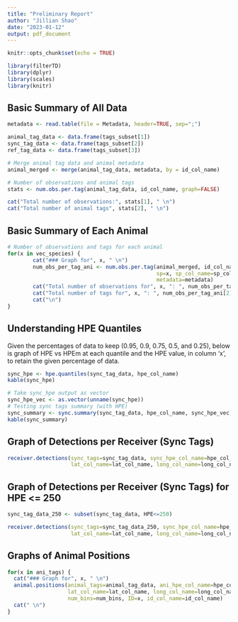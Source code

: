 ```yaml
---
title: "Preliminary Report"
author: "Jillian Shao"
date: "2023-01-12"
output: pdf_document
---
```

```r
knitr::opts_chunk$set(echo = TRUE)
```

```r
library(filterTD)
library(dplyr)
library(scales)
library(knitr)
```

## Basic Summary of All Data
``` r
metadata <- read.table(file = Metadata, header=TRUE, sep=";")

animal_tag_data <- data.frame(tags_subset[1])
sync_tag_data <- data.frame(tags_subset[2])
ref_tag_data <- data.frame(tags_subset[3])

# Merge animal tag data and animal metadata 
animal_merged <- merge(animal_tag_data, metadata, by = id_col_name)
```

``` r
# Number of observations and animal tags
stats <- num.obs.per.tag(animal_tag_data, id_col_name, graph=FALSE)
```

``` r
cat("Total number of observations:", stats[1], " \n")
cat("Total number of animal tags", stats[2], " \n")
```

## Basic Summary of Each Animal
``` r
# Number of observations and tags for each animal
for(x in vec_species) {
        cat("### Graph for", x, " \n")
        num_obs_per_tag_ani <- num.obs.per.tag(animal_merged, id_col_name, graph=TRUE,
                                               sp=x, sp_col_name=sp_col_name,
                                               metadata=metadata)
        cat("Total number of observations for", x, ": ", num_obs_per_tag_ani[1], " \n")
        cat("Total number of tags for", x, ": ", num_obs_per_tag_ani[2], " \n")
        cat("\n")
}
```

## Understanding HPE Quantiles
Given the percentages of data to keep (0.95, 0.9, 0.75, 0.5, and 0.25), below is 
graph of HPE vs HPEm at each quantile and the HPE value, in column 'x', to retain the given
percentage of data. 
``` r
sync_hpe <- hpe.quantiles(sync_tag_data, hpe_col_name)
kable(sync_hpe)
```

``` r
# Take sync_hpe output as vector
sync_hpe_vec <- as.vector(unname(sync_hpe))
# Testing sync tags summary (with HPE)
sync_summary <- sync.summary(sync_tag_data, hpe_col_name, sync_hpe_vec)
kable(sync_summary) 
```

## Graph of Detections per Receiver (Sync Tags)
``` r
receiver.detections(sync_tags=sync_tag_data, sync_hpe_col_name=hpe_col_name,
                    lat_col_name=lat_col_name, long_col_name=long_col_name, id_col_name=id_col_name)
```

## Graph of Detections per Receiver (Sync Tags) for HPE <= 250
```r
sync_tag_data_250 <- subset(sync_tag_data, HPE<=250)
```

``` r
receiver.detections(sync_tags=sync_tag_data_250, sync_hpe_col_name=hpe_col_name,
                    lat_col_name=lat_col_name, long_col_name=long_col_name, id_col_name=id_col_name)
```

## Graphs of Animal Positions
``` r
for(x in ani_tags) {
  cat("### Graph for", x, " \n")
  animal.positions(animal_tags=animal_tag_data, ani_hpe_col_name=hpe_col_name,
                   lat_col_name=lat_col_name, long_col_name=long_col_name,
                   num_bins=num_bins, ID=x, id_col_name=id_col_name)
  cat(" \n")
}
```

